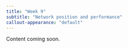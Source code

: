 ```yaml
---
title: "Week 9"
subtitle: "Network position and performance"
callout-appearance: "default"
---
```


::: {.callout-note}
Content coming soon.

:::
